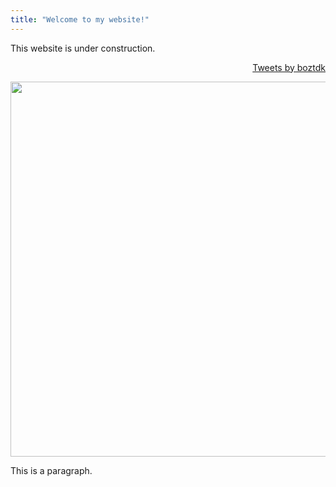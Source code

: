 ```yaml
---
title: "Welcome to my website!"
---
```


This website is under construction.





<aside align="right">
  <a class="twitter-timeline" data-width="250"  data-height="800" href="https://twitter.com/boztdk?ref_src=twsrc%5Etfw">Tweets by boztdk</a> <script 
async src="https://platform.twitter.com/widgets.js" charset="utf-8"></script>
</aside>



<div align="left">
<img src="cartoon.png" width=600>
</div>


<div align="left">
This is a paragraph.
</div>










